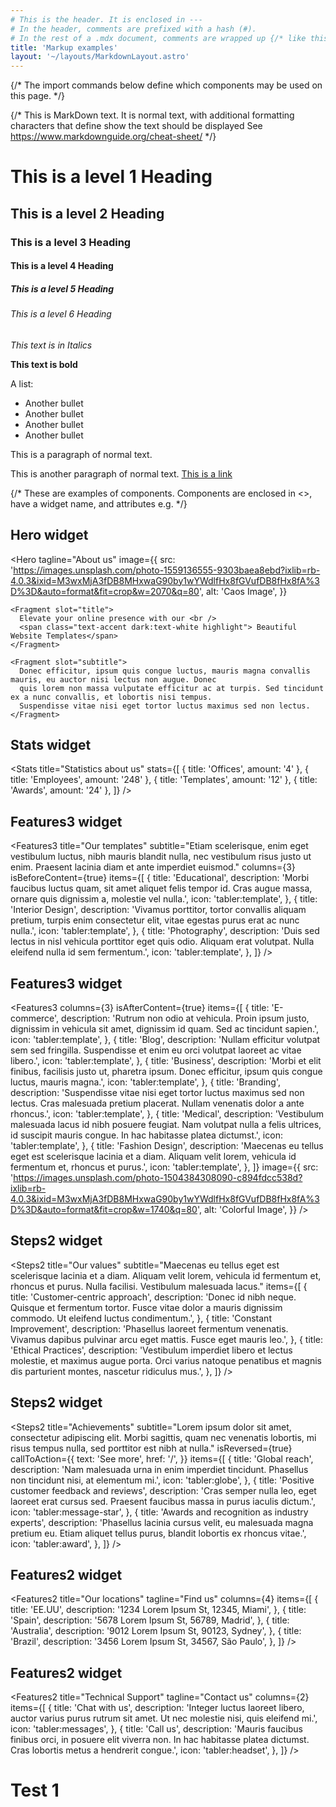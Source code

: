 ```yaml
---
# This is the header. It is enclosed in --- 
# In the header, comments are prefixed with a hash (#).
# In the rest of a .mdx document, comments are wrapped up {/* like this */}
title: 'Markup examples'
layout: '~/layouts/MarkdownLayout.astro'
---
```

{/* The import commands below define which components may be used on this page.
*/}

{/* This is MarkDown text. It is normal text, with additional formatting characters that define show the text should be displayed
  See https://www.markdownguide.org/cheat-sheet/
*/}

# This is a level 1 Heading
## This is a level 2 Heading
### This is a level 3 Heading
#### This is a level 4 Heading
##### This is a level 5 Heading
###### This is a level 6 Heading

_This text is in Italics_

**This text is bold**

A list:
- Another bullet
- Another bullet
- Another bullet
- Another bullet

This is a paragraph of normal text.

This is another paragraph of normal text.  [This is a link](../about/)

{/* These are examples of components.
  Components are enclosed in <>, have a widget name, and attributes e.g.
  <YouTube id="xyz">
*/}
## Hero widget
  <Hero
    tagline="About us"
    image={{
      src: 'https://images.unsplash.com/photo-1559136555-9303baea8ebd?ixlib=rb-4.0.3&ixid=M3wxMjA3fDB8MHxwaG90by1wYWdlfHx8fGVufDB8fHx8fA%3D%3D&auto=format&fit=crop&w=2070&q=80',
      alt: 'Caos Image',
    }}
  >
    <Fragment slot="title">
      Elevate your online presence with our <br />
      <span class="text-accent dark:text-white highlight"> Beautiful Website Templates</span>
    </Fragment>

    <Fragment slot="subtitle">
      Donec efficitur, ipsum quis congue luctus, mauris magna convallis mauris, eu auctor nisi lectus non augue. Donec
      quis lorem non massa vulputate efficitur ac at turpis. Sed tincidunt ex a nunc convallis, et lobortis nisi tempus.
      Suspendisse vitae nisi eget tortor luctus maximus sed non lectus.
    </Fragment>
  </Hero>

## Stats widget
  <Stats
    title="Statistics about us"
    stats={[
      { title: 'Offices', amount: '4' },
      { title: 'Employees', amount: '248' },
      { title: 'Templates', amount: '12' },
      { title: 'Awards', amount: '24' },
    ]}
  />

## Features3 widget 
  <Features3
    title="Our templates"
    subtitle="Etiam scelerisque, enim eget vestibulum luctus, nibh mauris blandit nulla, nec vestibulum risus justo ut enim. Praesent lacinia diam et ante imperdiet euismod."
    columns={3}
    isBeforeContent={true}
    items={[
      {
        title: 'Educational',
        description:
          'Morbi faucibus luctus quam, sit amet aliquet felis tempor id. Cras augue massa, ornare quis dignissim a, molestie vel nulla.',
        icon: 'tabler:template',
      },
      {
        title: 'Interior Design',
        description:
          'Vivamus porttitor, tortor convallis aliquam pretium, turpis enim consectetur elit, vitae egestas purus erat ac nunc nulla.',
        icon: 'tabler:template',
      },
      {
        title: 'Photography',
        description:
          'Duis sed lectus in nisl vehicula porttitor eget quis odio. Aliquam erat volutpat. Nulla eleifend nulla id sem fermentum.',
        icon: 'tabler:template',
      },
    ]}
  />

## Features3 widget
  <Features3
    columns={3}
    isAfterContent={true}
    items={[
      {
        title: 'E-commerce',
        description:
          'Rutrum non odio at vehicula. Proin ipsum justo, dignissim in vehicula sit amet, dignissim id quam. Sed ac tincidunt sapien.',
        icon: 'tabler:template',
      },
      {
        title: 'Blog',
        description:
          'Nullam efficitur volutpat sem sed fringilla. Suspendisse et enim eu orci volutpat laoreet ac vitae libero.',
        icon: 'tabler:template',
      },
      {
        title: 'Business',
        description:
          'Morbi et elit finibus, facilisis justo ut, pharetra ipsum. Donec efficitur, ipsum quis congue luctus, mauris magna.',
        icon: 'tabler:template',
      },
      {
        title: 'Branding',
        description:
          'Suspendisse vitae nisi eget tortor luctus maximus sed non lectus. Cras malesuada pretium placerat. Nullam venenatis dolor a ante rhoncus.',
        icon: 'tabler:template',
      },
      {
        title: 'Medical',
        description:
          'Vestibulum malesuada lacus id nibh posuere feugiat. Nam volutpat nulla a felis ultrices, id suscipit mauris congue. In hac habitasse platea dictumst.',
        icon: 'tabler:template',
      },
      {
        title: 'Fashion Design',
        description:
          'Maecenas eu tellus eget est scelerisque lacinia et a diam. Aliquam velit lorem, vehicula id fermentum et, rhoncus et purus.',
        icon: 'tabler:template',
      },
    ]}
    image={{
      src: 'https://images.unsplash.com/photo-1504384308090-c894fdcc538d?ixlib=rb-4.0.3&ixid=M3wxMjA3fDB8MHxwaG90by1wYWdlfHx8fGVufDB8fHx8fA%3D%3D&auto=format&fit=crop&w=1740&q=80',
      alt: 'Colorful Image',
    }}
  />

## Steps2 widget
  <Steps2
    title="Our values"
    subtitle="Maecenas eu tellus eget est scelerisque lacinia et a diam. Aliquam velit lorem, vehicula id fermentum et, rhoncus et purus. Nulla facilisi. Vestibulum malesuada lacus."
    items={[
      {
        title: 'Customer-centric approach',
        description:
          'Donec id nibh neque. Quisque et fermentum tortor. Fusce vitae dolor a mauris dignissim commodo. Ut eleifend luctus condimentum.',
      },
      {
        title: 'Constant Improvement',
        description:
          'Phasellus laoreet fermentum venenatis. Vivamus dapibus pulvinar arcu eget mattis. Fusce eget mauris leo.',
      },
      {
        title: 'Ethical Practices',
        description:
          'Vestibulum imperdiet libero et lectus molestie, et maximus augue porta. Orci varius natoque penatibus et magnis dis parturient montes, nascetur ridiculus mus.',
      },
    ]}
  />

## Steps2 widget
  <Steps2
    title="Achievements"
    subtitle="Lorem ipsum dolor sit amet, consectetur adipiscing elit. Morbi sagittis, quam nec venenatis lobortis, mi risus tempus nulla, sed porttitor est nibh at nulla."
    isReversed={true}
    callToAction={{
      text: 'See more',
      href: '/',
    }}
    items={[
      {
        title: 'Global reach',
        description: 'Nam malesuada urna in enim imperdiet tincidunt. Phasellus non tincidunt nisi, at elementum mi.',
        icon: 'tabler:globe',
      },
      {
        title: 'Positive customer feedback and reviews',
        description:
          'Cras semper nulla leo, eget laoreet erat cursus sed. Praesent faucibus massa in purus iaculis dictum.',
        icon: 'tabler:message-star',
      },
      {
        title: 'Awards and recognition as industry experts',
        description:
          'Phasellus lacinia cursus velit, eu malesuada magna pretium eu. Etiam aliquet tellus purus, blandit lobortis ex rhoncus vitae.',
        icon: 'tabler:award',
      },
    ]}
  />

## Features2 widget
  <Features2
    title="Our locations"
    tagline="Find us"
    columns={4}
    items={[
      {
        title: 'EE.UU',
        description: '1234 Lorem Ipsum St, 12345, Miami',
      },
      {
        title: 'Spain',
        description: '5678 Lorem Ipsum St, 56789, Madrid',
      },
      {
        title: 'Australia',
        description: '9012 Lorem Ipsum St, 90123, Sydney',
      },
      {
        title: 'Brazil',
        description: '3456 Lorem Ipsum St, 34567, São Paulo',
      },
    ]}
  />

## Features2 widget
  <Features2
    title="Technical Support"
    tagline="Contact us"
    columns={2}
    items={[
      {
        title: 'Chat with us',
        description:
          'Integer luctus laoreet libero, auctor varius purus rutrum sit amet. Ut nec molestie nisi, quis eleifend mi.',
        icon: 'tabler:messages',
      },
      {
        title: 'Call us',
        description:
          'Mauris faucibus finibus orci, in posuere elit viverra non. In hac habitasse platea dictumst. Cras lobortis metus a hendrerit congue.',
        icon: 'tabler:headset',
      },
    ]}
  />

# Test 1

